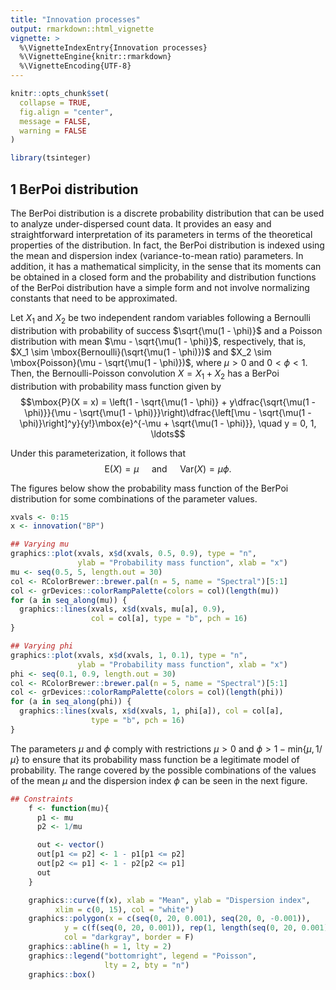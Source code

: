 ```yaml
---
title: "Innovation processes"
output: rmarkdown::html_vignette
vignette: >
  %\VignetteIndexEntry{Innovation processes}
  %\VignetteEngine{knitr::rmarkdown}
  %\VignetteEncoding{UTF-8}
---
```


```r
knitr::opts_chunk$set(
  collapse = TRUE,
  fig.align = "center",
  message = FALSE,
  warning = FALSE
)
```

```r
library(tsinteger)
```

## 1 BerPoi distribution

The BerPoi distribution is a discrete probability distribution that can be used to analyze under-dispersed count data. It provides an easy and straightforward interpretation of its parameters in terms of the theoretical properties of the distribution. In fact, the BerPoi distribution is indexed using the mean and dispersion index (variance-to-mean ratio) parameters. In addition, it has a mathematical simplicity, in the sense that its moments can be obtained in a closed form and the probability and distribution functions of the BerPoi distribution have a simple form and not involve normalizing constants that need to be approximated.

Let $X_1$ and $X_2$ be two independent random variables following a Bernoulli distribution with probability of success $\sqrt{\mu(1 - \phi)}$ and a Poisson distribution with mean $\mu - \sqrt{\mu(1 - \phi)}$, respectively, that is, $X_1 \sim \mbox{Bernoulli}(\sqrt{\mu(1 - \phi)})$ and $X_2 \sim \mbox{Poisson}(\mu - \sqrt{\mu(1 - \phi)})$, where $\mu > 0$ and $0 < \phi < 1$. Then, the Bernoulli-Poisson convolution $X = X_1 + X_2$ has a BerPoi distribution with probability mass function given by
$$\mbox{P}(X = x) = \left(1 - \sqrt{\mu(1 - \phi)} + y\dfrac{\sqrt{\mu(1 - \phi)}}{\mu - \sqrt{\mu(1 - \phi)}}\right)\dfrac{\left[\mu - \sqrt{\mu(1 - \phi)}\right]^y}{y!}\mbox{e}^{-\mu + \sqrt{\mu(1 - \phi)}}, \quad y = 0, 1, \ldots$$

Under this parameterization, it follows that
$$\mbox{E}(X) = \mu \quad \mbox{ and } \quad \mbox{Var}(X) = \mu \phi.$$

The figures below show the probability mass function of the BerPoi distribution for some combinations of the parameter values.

```r

xvals <- 0:15
x <- innovation("BP")

## Varying mu
graphics::plot(xvals, x$d(xvals, 0.5, 0.9), type = "n",
               ylab = "Probability mass function", xlab = "x")
mu <- seq(0.5, 5, length.out = 30)
col <- RColorBrewer::brewer.pal(n = 5, name = "Spectral")[5:1]
col <- grDevices::colorRampPalette(colors = col)(length(mu))
for (a in seq_along(mu)) {
  graphics::lines(xvals, x$d(xvals, mu[a], 0.9),
                  col = col[a], type = "b", pch = 16)
}

## Varying phi
graphics::plot(xvals, x$d(xvals, 1, 0.1), type = "n",
               ylab = "Probability mass function", xlab = "x")
phi <- seq(0.1, 0.9, length.out = 30)
col <- RColorBrewer::brewer.pal(n = 5, name = "Spectral")[5:1]
col <- grDevices::colorRampPalette(colors = col)(length(phi))
for (a in seq_along(phi)) {
  graphics::lines(xvals, x$d(xvals, 1, phi[a]), col = col[a],
                  type = "b", pch = 16)
}
```

The parameters $\mu$ and $\phi$ comply with restrictions $\mu > 0$ and $\phi > 1 - \mbox{min}\{\mu, 1/\mu\}$ to ensure that its probability mass function be a legitimate model of probability. The range covered by the possible combinations of the values of the mean $\mu$ and the dispersion index $\phi$ can be seen in the next figure.

```r
## Constraints
    f <- function(mu){
      p1 <- mu
      p2 <- 1/mu

      out <- vector()
      out[p1 <= p2] <- 1 - p1[p1 <= p2]
      out[p2 <= p1] <- 1 - p2[p2 <= p1]
      out
    }

    graphics::curve(f(x), xlab = "Mean", ylab = "Dispersion index",
          xlim = c(0, 15), col = "white")
    graphics::polygon(x = c(seq(0, 20, 0.001), seq(20, 0, -0.001)),
            y = c(f(seq(0, 20, 0.001)), rep(1, length(seq(0, 20, 0.001)))),
            col = "darkgray", border = F)
    graphics::abline(h = 1, lty = 2)
    graphics::legend("bottomright", legend = "Poisson",
                     lty = 2, bty = "n")
    graphics::box()
```


